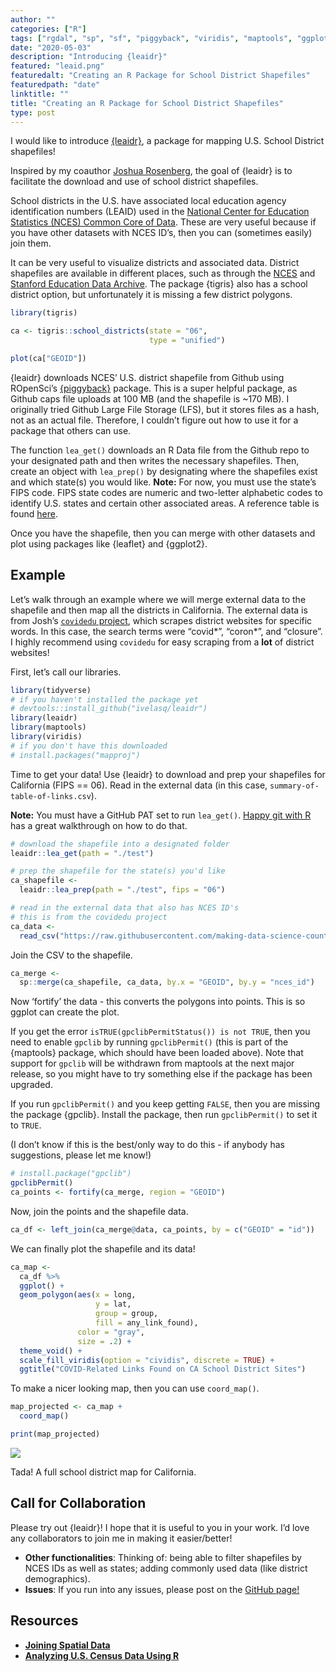 ```yaml
---
author: ""
categories: ["R"]
tags: ["rgdal", "sp", "sf", "piggyback", "viridis", "maptools", "ggplot2"]
date: "2020-05-03"
description: "Introducing {leaidr}"
featured: "leaid.png"
featuredalt: "Creating an R Package for School District Shapefiles"
featuredpath: "date"
linktitle: ""
title: "Creating an R Package for School District Shapefiles"
type: post
---
```


I would like to introduce [{leaidr}](https://github.com/ivelasq/leaidr), a package for mapping U.S. School District shapefiles!

Inspired by my coauthor [Joshua Rosenberg](https://joshuamrosenberg.com/), the goal of {leaidr} is to facilitate the download and use of school district shapefiles.

School districts in the U.S. have associated local education agency identification numbers (LEAID) used in the [National Center for Education Statistics (NCES) Common Core of Data](https://nces.ed.gov/pubs2010/100largest0809/tables/table_d05.asp). These are very useful because if you have other datasets with NCES ID's, then you can (sometimes easily) join them.

It can be very useful to visualize districts and associated data. District shapefiles are available in different places, such as through the [NCES](https://nces.ed.gov/programs/edge/Geographic/DistrictBoundaries) and [Stanford Education Data Archive](https://exhibits.stanford.edu/data/catalog/db586ns4974). The package {tigris} also has a school district option, but unfortunately it is missing a few district polygons.

```r
library(tigris)

ca <- tigris::school_districts(state = "06",
                               type = "unified")

plot(ca["GEOID"])
```

{leaidr} downloads NCES' U.S. district shapefile from Github using ROpenSci's [{piggyback}](https://github.com/ropensci/piggyback) package. This is a super helpful package, as Github caps file uploads at 100 MB (and the shapefile is ~170 MB). I originally tried Github Large File Storage (LFS), but it stores files as a hash, not as an actual file. Therefore, I couldn't figure out how to use it for a package that others can use.

The function `lea_get()` downloads an R Data file from the Github repo to your designated path and then writes the necessary shapefiles. Then, create an object with `lea_prep()` by designating where the shapefiles exist and which state(s) you would like. **Note:** For now, you must use the state's FIPS code. FIPS state codes are numeric and two-letter alphabetic codes to identify U.S. states and certain other associated areas. A reference table is found [here](https://www.mcc.co.mercer.pa.us/dps/state_fips_code_listing.htm).

Once you have the shapefile, then you can merge with other datasets and plot using packages like {leaflet} and {ggplot2}.

## Example

Let's walk through an example where we will merge external data to the shapefile and then map all the districts in California. The external data is from Josh's [`covidedu` project](https://github.com/making-data-science-count/covidedu), which scrapes district websites for specific words. In this case, the search terms were "covid\*", "coron\*", and "closure". I highly recommend using `covidedu` for easy scraping from a **lot** of district websites!

First, let's call our libraries.

```r
library(tidyverse)
# if you haven't installed the package yet
# devtools::install_github("ivelasq/leaidr")
library(leaidr)
library(maptools)
library(viridis)
# if you don't have this downloaded
# install.packages("mapproj")
```

Time to get your data! Use {leaidr} to download and prep your shapefiles for California (FIPS == 06). Read in the external data (in this case, `summary-of-table-of-links.csv`).

**Note:** You must have a GitHub PAT set to run `lea_get()`. [Happy git with R](https://happygitwithr.com/github-pat.html) has a great walkthrough on how to do that.

```r
# download the shapefile into a designated folder
leaidr::lea_get(path = "./test")

# prep the shapefile for the state(s) you'd like
ca_shapefile <-
  leaidr::lea_prep(path = "./test", fips = "06")

# read in the external data that also has NCES ID's
# this is from the covidedu project
ca_data <-
  read_csv("https://raw.githubusercontent.com/making-data-science-count/covidedu/master/output/2020-04-29/summary-of-table-of-links.csv")
```

Join the CSV to the shapefile.

```r
ca_merge <-
  sp::merge(ca_shapefile, ca_data, by.x = "GEOID", by.y = "nces_id")
```

Now 'fortify' the data - this converts the polygons into points. This is so ggplot can create the plot.

If you get the error `isTRUE(gpclibPermitStatus()) is not TRUE`, then you need to enable `gpclib` by running `gpclibPermit()` (this is part of the {maptools} package, which should have been loaded above). Note that support for `gpclib` will be withdrawn from maptools at the next major release, so you might have to try something else if the package has been upgraded.

If you run `gpclibPermit()` and you keep getting `FALSE`, then you are missing the package {gpclib}. Install the package, then run `gpclibPermit()` to set it to `TRUE`.

(I don't know if this is the best/only way to do this - if anybody has suggestions, please let me know!)

```r
# install.package("gpclib")
gpclibPermit()
ca_points <- fortify(ca_merge, region = "GEOID")
```

Now, join the points and the shapefile data.

```r
ca_df <- left_join(ca_merge@data, ca_points, by = c("GEOID" = "id"))
```

We can finally plot the shapefile and its data!

```r
ca_map <-
  ca_df %>% 
  ggplot() +
  geom_polygon(aes(x = long, 
                   y = lat, 
                   group = group,
                   fill = any_link_found),
               color = "gray", 
               size = .2) +
  theme_void() +
  scale_fill_viridis(option = "cividis", discrete = TRUE) +
  ggtitle("COVID-Related Links Found on CA School District Sites")
```

To make a nicer looking map, then you can use `coord_map()`.

```r
map_projected <- ca_map +
  coord_map()

print(map_projected)
```

![](https://ivelasq.rbind.io/img/leaid-shapefiles/test_map.png)

Tada! A full school district map for California.

## Call for Collaboration

Please try out {leaidr}! I hope that it is useful to you in your work. I'd love any collaborators to join me in making it easier/better!

* **Other functionalities**: Thinking of: being able to filter shapefiles by NCES IDs as well as states; adding commonly used data (like district demographics).
* **Issues**: If you run into any issues, please post on the [GitHub page!](https://github.com/ivelasq/leaidr/issues)

## Resources

* [**Joining Spatial Data**](
# joining spatial data: http://www.nickeubank.com/wp-content/uploads/2015/10/RGIS2_MergingSpatialData_part1_Joins.html)
* [**Analyzing U.S. Census Data Using R**](https://rpubs.com/DanielSLee/censusMap)

